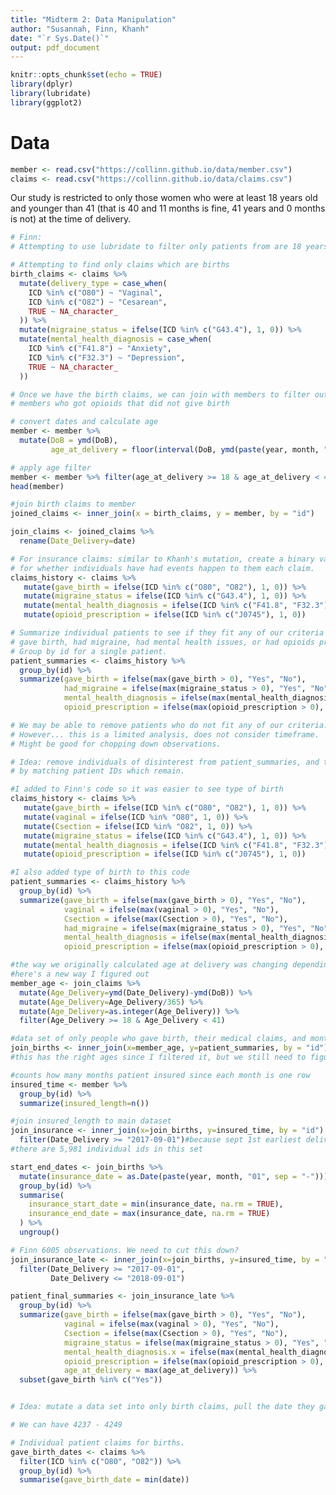 ---
title: "Midterm 2: Data Manipulation"
author: "Susannah, Finn, Khanh"
date: "`r Sys.Date()`"
output: pdf_document
---

```{r setup, include=FALSE}
knitr::opts_chunk$set(echo = TRUE)
library(dplyr)
library(lubridate)
library(ggplot2)
```

# Data

```{r}
member <- read.csv("https://collinn.github.io/data/member.csv")
claims <- read.csv("https://collinn.github.io/data/claims.csv")
```

Our study is restricted to only those women who were at least 18 years old and younger than 41 (that is 40 and 11 months is fine, 41 years and 0 months is not) at the time of delivery.

```{r}
# Finn:
# Attempting to use lubridate to filter only patients from are 18 years old and younger than 41. 


```

```{r}
# Attempting to find only claims which are births 
birth_claims <- claims %>% 
  mutate(delivery_type = case_when(
    ICD %in% c("O80") ~ "Vaginal",
    ICD %in% c("O82") ~ "Cesarean",
    TRUE ~ NA_character_
  )) %>%
  mutate(migraine_status = ifelse(ICD %in% c("G43.4"), 1, 0)) %>%
  mutate(mental_health_diagnosis = case_when(
    ICD %in% c("F41.8") ~ "Anxiety",
    ICD %in% c("F32.3") ~ "Depression",
    TRUE ~ NA_character_
  ))

# Once we have the birth claims, we can join with members to filter out any
# members who got opioids that did not give birth


```

```{r}
# convert dates and calculate age
member <- member %>%
  mutate(DoB = ymd(DoB),
         age_at_delivery = floor(interval(DoB, ymd(paste(year, month, "01", sep="-"))) / years(1)))

# apply age filter
member <- member %>% filter(age_at_delivery >= 18 & age_at_delivery < 41)
head(member)
```


```{r}
#join birth claims to member
joined_claims <- inner_join(x = birth_claims, y = member, by = "id")

join_claims <- joined_claims %>%
  rename(Date_Delivery=date)
```

```{r}
# For insurance claims: similar to Khanh's mutation, create a binary variable
# for whether individuals have had events happen to them each claim.
claims_history <- claims %>% 
   mutate(gave_birth = ifelse(ICD %in% c("O80", "O82"), 1, 0)) %>%
   mutate(migraine_status = ifelse(ICD %in% c("G43.4"), 1, 0)) %>%
   mutate(mental_health_diagnosis = ifelse(ICD %in% c("F41.8", "F32.3"), 1, 0)) %>%
   mutate(opioid_prescription = ifelse(ICD %in% c("J0745"), 1, 0))

# Summarize individual patients to see if they fit any of our criteria of interest:
# gave birth, had migraine, had mental health issues, or had opioids prescribed. 
# Group by id for a single patient. 
patient_summaries <- claims_history %>% 
  group_by(id) %>%
  summarize(gave_birth = ifelse(max(gave_birth > 0), "Yes", "No"),
            had_migraine = ifelse(max(migraine_status > 0), "Yes", "No"),
            mental_health_diagnosis = ifelse(max(mental_health_diagnosis > 0), "Yes", "No"),
            opioid_prescription = ifelse(max(opioid_prescription > 0), "Yes", "No"))

# We may be able to remove patients who do not fit any of our criteria.
# However... this is a limited analysis, does not consider timeframe.
# Might be good for chopping down observations.

# Idea: remove individuals of disinterest from patient_summaries, and then join
# by matching patient IDs which remain.
```

```{r}
#I added to Finn's code so it was easier to see type of birth
claims_history <- claims %>% 
   mutate(gave_birth = ifelse(ICD %in% c("O80", "O82"), 1, 0)) %>%
   mutate(vaginal = ifelse(ICD %in% "O80", 1, 0)) %>%
   mutate(Csection = ifelse(ICD %in% "O82", 1, 0)) %>%
   mutate(migraine_status = ifelse(ICD %in% c("G43.4"), 1, 0)) %>%
   mutate(mental_health_diagnosis = ifelse(ICD %in% c("F41.8", "F32.3"), 1, 0)) %>%
   mutate(opioid_prescription = ifelse(ICD %in% c("J0745"), 1, 0))
```

```{r}
#I also added type of birth to this code
patient_summaries <- claims_history %>% 
  group_by(id) %>%
  summarize(gave_birth = ifelse(max(gave_birth > 0), "Yes", "No"),
            vaginal = ifelse(max(vaginal > 0), "Yes", "No"),
            Csection = ifelse(max(Csection > 0), "Yes", "No"),
            had_migraine = ifelse(max(migraine_status > 0), "Yes", "No"),
            mental_health_diagnosis = ifelse(max(mental_health_diagnosis > 0), "Yes", "No"),
            opioid_prescription = ifelse(max(opioid_prescription > 0), "Yes", "No"))
```

```{r}
#the way we originally calculated age at delivery was changing depending on the insurance year
#here's a new way I figured out
member_age <- join_claims %>%
  mutate(Age_Delivery=ymd(Date_Delivery)-ymd(DoB)) %>%
  mutate(Age_Delivery=Age_Delivery/365) %>%
  mutate(Age_Delivery=as.integer(Age_Delivery)) %>%
  filter(Age_Delivery >= 18 & Age_Delivery < 41)
```

```{r}
#data set of only people who gave birth, their medical claims, and months insured
join_births <- inner_join(x=member_age, y=patient_summaries, by = "id")
#this has the right ages since I filtered it, but we still need to figure out how long they were insured
```

```{r}
#counts how many months patient insured since each month is one row
insured_time <- member %>%
  group_by(id) %>%
  summarize(insured_length=n())

#join insured_length to main dataset
join_insurance <- inner_join(x=join_births, y=insured_time, by = "id") %>%
  filter(Date_Delivery >= "2017-09-01")#because sept 1st earliest delivery date we can gurantee they were insured 9 months before if insured starting on jan 1st
#there are 5,981 individual ids in this set
```

```{r}
start_end_dates <- join_births %>%
  mutate(insurance_date = as.Date(paste(year, month, "01", sep = "-"))) %>%
  group_by(id) %>%
  summarise(
    insurance_start_date = min(insurance_date, na.rm = TRUE),
    insurance_end_date = max(insurance_date, na.rm = TRUE)
  ) %>%
  ungroup()
```



```{r}
# Finn 6005 observations. We need to cut this down? 
join_insurance_late <- inner_join(x=join_births, y=insured_time, by = "id") %>%
  filter(Date_Delivery >= "2017-09-01",
         Date_Delivery <= "2018-09-01")

patient_final_summaries <- join_insurance_late %>% 
  group_by(id) %>%
  summarize(gave_birth = ifelse(max(gave_birth > 0), "Yes", "No"),
            vaginal = ifelse(max(vaginal > 0), "Yes", "No"),
            Csection = ifelse(max(Csection > 0), "Yes", "No"),
            migraine_status = ifelse(max(migraine_status > 0), "Yes", "No"),
            mental_health_diagnosis.x = ifelse(max(mental_health_diagnosis.y > 0), "Yes", "No"),
            opioid_prescription = ifelse(max(opioid_prescription > 0), "Yes", "No"),
            age_at_delivery = max(age_at_delivery)) %>%
  subset(gave_birth %in% c("Yes"))


# Idea: mutate a data set into only birth claims, pull the date they gave births, and join this with insured_time? new variable "date_gave_birth" which can be our grounds for filtering

# We can have 4237 - 4249
```



```{r}
# Individual patient claims for births.
gave_birth_dates <- claims %>%
  filter(ICD %in% c("O80", "O82")) %>%
  group_by(id) %>%
  summarise(gave_birth_date = min(date))
```
